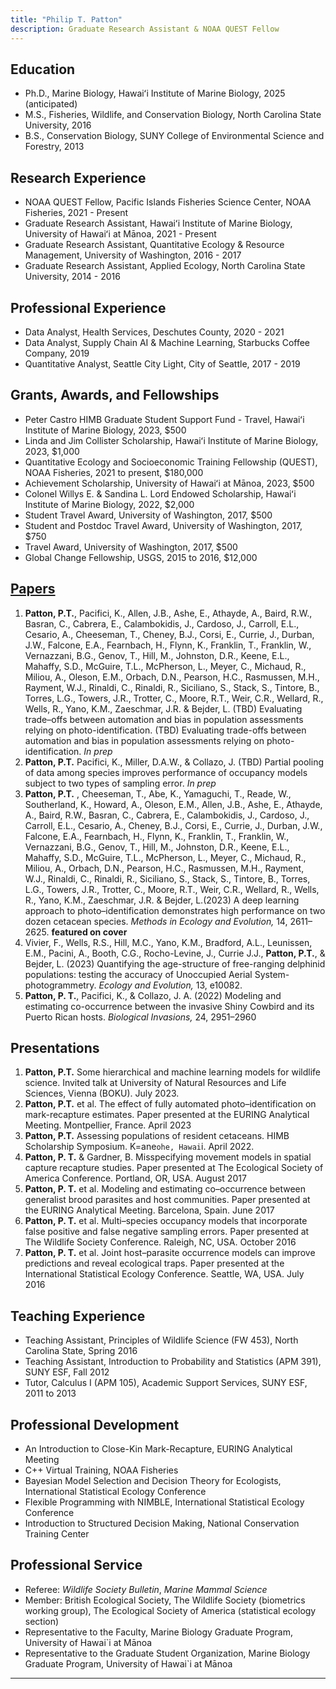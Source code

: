 ```yaml
---
title: "Philip T. Patton"
description: Graduate Research Assistant & NOAA QUEST Fellow
---
```


## Education

- Ph.D., Marine Biology, Hawaiʻi Institute of Marine Biology, 2025 (anticipated)
- M.S., Fisheries, Wildlife, and Conservation Biology, North Carolina State University, 2016
- B.S., Conservation Biology, SUNY College of Environmental Science and Forestry, 2013

## Research Experience

- NOAA QUEST Fellow, Pacific Islands Fisheries Science Center, NOAA Fisheries, 2021 - Present
- Graduate Research Assistant, Hawaiʻi Institute of Marine Biology, University of Hawaiʻi at Mānoa, 2021 - Present
- Graduate Research Assistant, Quantitative Ecology & Resource Management, University of Washington, 2016 - 2017
- Graduate Research Assistant, Applied Ecology, North Carolina State University, 2014 - 2016

## Professional Experience

- Data Analyst, Health Services, Deschutes County, 2020 - 2021
- Data Analyst, Supply Chain AI & Machine Learning, Starbucks Coffee Company, 2019
- Quantitative Analyst, Seattle City Light, City of Seattle, 2017 - 2019

## Grants, Awards, and Fellowships

- Peter Castro HIMB Graduate Student Support Fund - Travel, Hawaiʻi Institute of Marine Biology, 2023, $500
- Linda and Jim Collister Scholarship, Hawaiʻi Institute of Marine Biology, 2023, $1,000
- Quantitative Ecology and Socioeconomic Training Fellowship (QUEST), NOAA Fisheries, 2021 to present, $180,000
- Achievement Scholarship, University of Hawaiʻi at Mānoa, 2023, $500
- Colonel Willys E. & Sandina L. Lord Endowed Scholarship, Hawaiʻi Institute of Marine Biology, 2022, $2,000
- Student Travel Award, University of Washington, 2017, $500
- Student and Postdoc Travel Award, University of Washington, 2017, $750
- Travel Award, University of Washington, 2017, $500
- Global Change Fellowship, USGS, 2015 to 2016, $12,000

## [Papers](https://scholar.google.com/citations?user=4TUtf04AAAAJ&hl=en&oi=ao) 

1. **Patton, P.T.**, Pacifici, K., Allen, J.B., Ashe, E., Athayde, A., Baird, R.W., Basran, C., Cabrera, E., Calambokidis, J., Cardoso, J., Carroll, E.L., Cesario, A., Cheeseman, T., Cheney, B.J., Corsi, E., Currie, J., Durban, J.W., Falcone, E.A., Fearnbach, H., Flynn, K., Franklin, T., Franklin, W., Vernazzani, B.G., Genov, T., Hill, M., Johnston, D.R., Keene, E.L., Mahaffy, S.D., McGuire, T.L., McPherson, L., Meyer, C., Michaud, R., Miliou, A., Oleson, E.M., Orbach, D.N., Pearson, H.C., Rasmussen, M.H., Rayment, W.J., Rinaldi, C., Rinaldi, R., Siciliano, S., Stack, S., Tintore, B., Torres, L.G., Towers, J.R., Trotter, C., Moore, R.T., Weir, C.R., Wellard, R., Wells, R., Yano, K.M., Zaeschmar, J.R. \& Bejder, L. (TBD) Evaluating trade--offs between automation and bias in population assessments relying on photo-identification. (TBD) Evaluating trade-offs between automation and bias in population assessments relying on photo-identification. *In prep*
2. **Patton, P.T.** Pacifici, K., Miller, D.A.W., \& Collazo, J. (TBD) Partial pooling of data among species improves performance of occupancy models subject to two types of sampling error. *In prep*
3. **Patton, P.T.** , Cheeseman, T., Abe, K., Yamaguchi, T., Reade, W., Southerland, K., Howard, A., Oleson, E.M., Allen, J.B., Ashe, E., Athayde, A., Baird, R.W., Basran, C., Cabrera, E., Calambokidis, J., Cardoso, J., Carroll, E.L., Cesario, A., Cheney, B.J., Corsi, E., Currie, J., Durban, J.W., Falcone, E.A., Fearnbach, H., Flynn, K., Franklin, T., Franklin, W., Vernazzani, B.G., Genov, T., Hill, M., Johnston, D.R., Keene, E.L., Mahaffy, S.D., McGuire, T.L., McPherson, L., Meyer, C., Michaud, R., Miliou, A., Orbach, D.N., Pearson, H.C., Rasmussen, M.H., Rayment, W.J., Rinaldi, C., Rinaldi, R., Siciliano, S., Stack, S., Tintore, B., Torres, L.G., Towers, J.R., Trotter, C., Moore, R.T., Weir, C.R., Wellard, R., Wells, R., Yano, K.M., Zaeschmar, J.R. \& Bejder, L.(2023) A deep learning approach to photo–identification demonstrates high performance on two dozen cetacean species. *Methods in Ecology and Evolution,* 14, 2611--2625. **featured on cover**
4. Vivier, F., Wells, R.S., Hill, M.C., Yano, K.M., Bradford, A.L., Leunissen, E.M., Pacini, A., Booth, C.G., Rocho-Levine, J., Currie J.J., **Patton, P.T.**, & Bejder, L. (2023) Quantifying the age-structure of free-ranging delphinid populations: testing the accuracy of Unoccupied Aerial System-photogrammetry. *Ecology and Evolution,* 13, e10082.
5. **Patton, P. T.**, Pacifici, K., \& Collazo, J. A. (2022) Modeling and estimating co-occurrence between the invasive Shiny Cowbird and its Puerto Rican hosts. *Biological Invasions,* 24, 2951--2960

## Presentations

1. **Patton, P.T.** Some hierarchical and machine learning models for wildlife science. Invited talk at University of Natural Resources and Life Sciences, Vienna (BOKU). July 2023.
2. **Patton, P.T.** et al. The effect of fully automated photo--identification on mark-recapture estimates. Paper presented at the EURING Analytical Meeting. Montpellier, France. April 2023
3. **Patton, P.T.** Assessing populations of resident cetaceans. HIMB Scholarship Symposium. K\=ane`ohe, Hawai`i. April 2022.
4. **Patton, P. T.** & Gardner, B. Misspecifying movement models in spatial capture recapture studies. Paper presented at The Ecological Society of America Conference. Portland, OR, USA. August 2017
5. **Patton, P. T.** et al. Modeling and estimating co--occurrence between generalist brood parasites and host communities. Paper presented at the EURING Analytical Meeting. Barcelona, Spain. June 2017
6. **Patton, P. T.** et al. Multi--species occupancy models that incorporate false positive and false negative sampling errors. Paper presented at The Wildlife Society Conference. Raleigh, NC, USA. October 2016
7. **Patton, P. T.** et al. Joint host--parasite occurrence models can improve predictions and reveal ecological traps. Paper presented at the International Statistical Ecology Conference. Seattle, WA, USA. July 2016

## Teaching Experience

- Teaching Assistant, Principles of Wildlife Science (FW 453), North Carolina State, Spring 2016
- Teaching Assistant, Introduction to Probability and Statistics (APM 391), SUNY ESF, Fall 2012
- Tutor, Calculus I (APM 105), Academic Support Services, SUNY ESF, 2011 to 2013

## Professional Development

- An Introduction to Close-Kin Mark-Recapture, EURING Analytical Meeting
- C++ Virtual Training, NOAA Fisheries
- Bayesian Model Selection and Decision Theory for Ecologists, International Statistical Ecology Conference
- Flexible Programming with NIMBLE, International Statistical Ecology Conference
- Introduction to Structured Decision Making, National Conservation Training Center

## Professional Service

- Referee: *Wildlife Society Bulletin*, *Marine Mammal Science*
- Member: British Ecological Society, The Wildlife Society (biometrics working group), The Ecological Society of America (statistical ecology section)
- Representative to the Faculty, Marine Biology Graduate Program, University of Hawai`i at Mānoa
- Representative to the Graduate Student Organization, Marine Biology Graduate Program, University of Hawai`i at Mānoa

---
